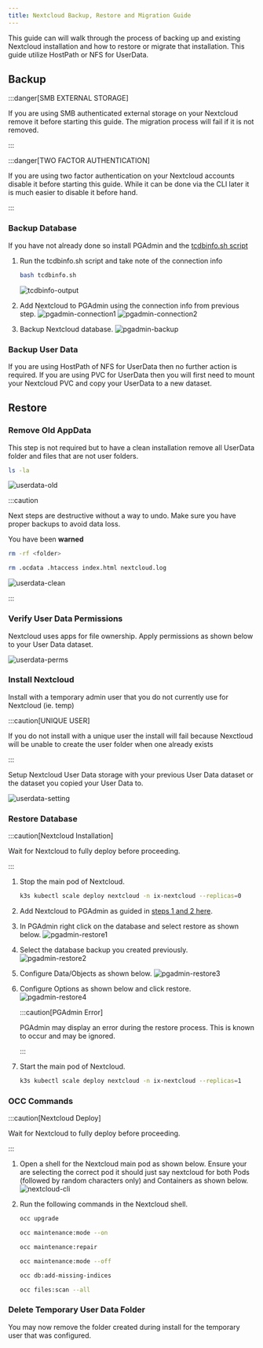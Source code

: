 ```yaml
---
title: Nextcloud Backup, Restore and Migration Guide
---
```


This guide can will walk through the process of backing up and existing Nextcloud installation and how to restore or migrate that installation. This guide utilize HostPath or NFS for UserData.

## Backup

:::danger[SMB EXTERNAL STORAGE]

If you are using SMB authenticated external storage on your Nextcloud remove it before starting this guide. The migration process will fail if it is not removed.

:::

:::danger[TWO FACTOR AUTHENTICATION]

If you are using two factor authentication on your Nextcloud accounts disable it before starting this guide. While it can be done via the CLI later it is much easier to disable it before hand.

:::

### Backup Database

If you have not already done so install PGAdmin and the [tcdbinfo.sh script](/scale/guides/sql-export/#how-to-list-database-login-info-for-truecharts-apps)


<Steps>

1. Run the tcdbinfo.sh script and take note of the connection info

   ```bash title="List Database Info"
   bash tcdbinfo.sh
   ```

   ![tcdbinfo-output](./img/tcdbinfo-output.png)

2. Add Nextcloud to PGAdmin using the connection info from previous step.
   ![pgadmin-connection1](./img/pgadmin-connection1.png)
   ![pgadmin-connection2](./img/pgadmin-connection2.png)
3. Backup Nextcloud database.
   ![pgadmin-backup](./img/pgadmin-backup.png)

</Steps>

### Backup User Data

If you are using HostPath of NFS for UserData then no further action is required. If you are using PVC for UserData then you will first need to mount your Nextcloud PVC and copy your UserData to a new dataset.

## Restore

### Remove Old AppData

This step is not required but to have a clean installation remove all UserData folder and files that are not user folders.

```bash title="List Files"
ls -la
```

![userdata-old](./img/userdata-old.png)

:::caution

Next steps are destructive without a way to undo. Make sure you have proper backups to avoid data loss.

You have been **warned**

```bash title="Remmove Old Nextcloud Users/Folders"
rm -rf <folder>
```

```bash title="Remove Old Nextcloud Files"
rm .ocdata .htaccess index.html nextcloud.log
```

![userdata-clean](./img/userdata-clean.png)

:::

### Verify User Data Permissions

Nextcloud uses apps for file ownership. Apply permissions as shown below to your User Data dataset.

![userdata-perms](./img/userdata-perms.png)

### Install Nextcloud

Install with a temporary admin user that you do not currently use for Nextcloud (ie. temp)

:::caution[UNIQUE USER]

If you do not install with a unique user the install will fail because Nexctloud will be unable to create the user folder when one already exists

:::

Setup Nextcloud User Data storage with your previous User Data dataset or the dataset you copied your User Data to.

![userdata-setting](./img/userdata-setting.png)

### Restore Database

:::caution[Nextcloud Installation]

Wait for Nextcloud to fully deploy before proceeding.

:::

<Steps>

1. Stop the main pod of Nextcloud.

   ```bash title="Stop Main Pod of Nextcloud"
   k3s kubectl scale deploy nextcloud -n ix-nextcloud --replicas=0
   ```

2. Add Nextcloud to PGAdmin as guided in [steps 1 and 2 here](#backup-database).
3. In PGAdmin right click on the database and select restore as shown below.
   ![pgadmin-restore1](./img/pgadmin-restore1.png)
4. Select the database backup you created previously.
   ![pgadmin-restore2](./img/pgadmin-restore2.png)
5. Configure Data/Objects as shown below.
   ![pgadmin-restore3](./img/pgadmin-restore3.png)
6. Configure Options as shown below and click restore.
   ![pgadmin-restore4](./img/pgadmin-restore4.png)

   :::caution[PGAdmin Error]

   PGAdmin may display an error during the restore process. This is known to occur and may be ignored.

   :::

7. Start the main pod of Nextcloud.

   ```bash title="Start Main Pod of Nextcloud"
   k3s kubectl scale deploy nextcloud -n ix-nextcloud --replicas=1
   ```

</Steps>

### OCC Commands

:::caution[Nextcloud Deploy]

Wait for Nextcloud to fully deploy before proceeding.

:::

<Steps>

1. Open a shell for the Nextcloud main pod as shown below. Ensure your are selecting the correct pod it should just say nextcloud for both Pods (followed by random characters only) and Containers as shown below.
   ![nextcloud-cli](./img/nextcloud-cli.png)
2. Run the following commands in the Nextcloud shell.

   ```bash title="Run Upgrade"
   occ upgrade
   ```

   ```bash title="Turn On Maintenance Mode"
   occ maintenance:mode --on
   ```

   ```bash title="Run Repair"
   occ maintenance:repair
   ```

   ```bash title="Turn Off Maintenance Mode"
   occ maintenance:mode --off
   ```

   ```bash title="title="Add Missing Database Indices"
   occ db:add-missing-indices
   ```

   ```bash title="Scan All User Files"
   occ files:scan --all
   ```

</Steps>

### Delete Temporary User Data Folder

You may now remove the folder created during install for the temporary user that was configured.
